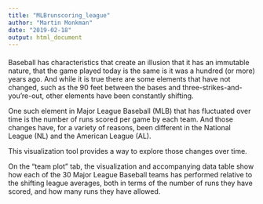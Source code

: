 ```yaml
---
title: "MLBrunscoring_league"
author: "Martin Monkman"
date: "2019-02-18"
output: html_document
---
```


#### 

Baseball has characteristics that create an illusion that it has an immutable nature, that the game played today is the same is it was a hundred (or more) years ago. And while it is true there are some elements that have not changed, such as the 90 feet between the bases and three-strikes-and-you're-out, other elements have been constantly shifting. 

One such element in Major League Baseball (MLB) that has fluctuated over time is the number of runs scored per game by each team. And those changes have, for a variety of reasons, been different in the National League (NL) and the American League (AL).

This visualization tool provides a way to explore those changes over time.

On the "team plot" tab, the visualization and accompanying data table show how each of the 30 Major League Baseball teams has performed relative to the shifting league averages, both in terms of the number of runs they have scored, and how many runs they have allowed.

